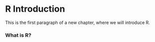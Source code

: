 # R Introduction

This is the first paragraph of a new chapter, where we will introduce R.

### What is R?
